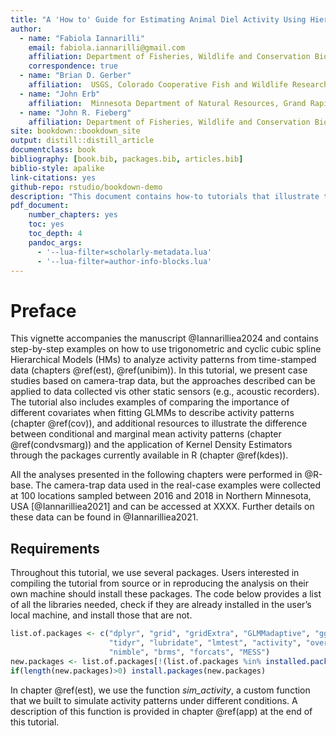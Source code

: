 ```yaml
--- 
title: "A 'How to' Guide for Estimating Animal Diel Activity Using Hierarchical Models: tutorials"
author: 
  - name: "Fabiola Iannarilli"
    email: fabiola.iannarilli@gmail.com
    affiliation: Department of Fisheries, Wildlife and Conservation Biology, St. Paul, Minnesota, USA; Max Planck Institute of Animal Behavior, Konstanz, Germany 
    correspondence: true
  - name: "Brian D. Gerber"
    affiliation:  USGS, Colorado Cooperative Fish and Wildlife Research Unit, Colorado State University, Fort Collins, Colorado, USA
  - name: "John Erb"
    affiliation:  Minnesota Department of Natural Resources, Grand Rapids, Minnesota, USA
  - name: "John R. Fieberg"
    affiliation: Department of Fisheries, Wildlife and Conservation Biology, St. Paul, Minnesota, USA
site: bookdown::bookdown_site
output: distill::distill_article
documentclass: book
bibliography: [book.bib, packages.bib, articles.bib]
biblio-style: apalike
link-citations: yes
github-repo: rstudio/bookdown-demo
description: "This document contains how-to tutorials that illustrate the use of hierarchical models for the analysis of activity patterns. It accompanies the manuscript Iannarilli et al. 2024."
pdf_document: 
    number_chapters: yes
    toc: yes
    toc_depth: 4
    pandoc_args:
      - '--lua-filter=scholarly-metadata.lua'
      - '--lua-filter=author-info-blocks.lua'
---
```


# Preface {#preface}
<!-- paragraph to fix once we have defined the final order of the chapters -->

This vignette accompanies the manuscript @Iannarilliea2024 and contains step-by-step examples on how to use trigonometric and cyclic cubic spline Hierarchical Models (HMs) to analyze activity patterns from time-stamped data (chapters \@ref(est), \@ref(unibim)). In this tutorial, we present case studies based on camera-trap data, but the approaches described can be applied to data collected vis other static sensors (e.g., acoustic recorders). The tutorial also includes examples of comparing the importance of different covariates when fitting GLMMs to describe activity patterns (chapter \@ref(cov)), and additional resources to illustrate the difference between conditional and marginal mean activity patterns (chapter \@ref(condvsmarg)) and the application of Kernel Density Estimators through the packages currently available in R (chapter \@ref(kdes)).

All the analyses presented in the following chapters were performed in @R-base. The camera-trap data used in the real-case examples were collected at 100 locations sampled between 2016 and 2018 in Northern Minnesota, USA [@Iannarilliea2021] and can be accessed at XXXX. Further details on these data can be found in @Iannarilliea2021.

## Requirements
Throughout this tutorial, we use several packages. Users interested in compiling the tutorial from source or in reproducing the analysis on their own machine should install these packages. The code below provides a list of all the libraries needed, check if they are already installed in the user's local machine, and install those that are not.

``` r
list.of.packages <- c("dplyr", "grid", "gridExtra", "GLMMadaptive", "ggpubr", "mgcv", 
                      "tidyr", "lubridate", "lmtest", "activity", "overlap", "circular", 
                      "nimble", "brms", "forcats", "MESS")
new.packages <- list.of.packages[!(list.of.packages %in% installed.packages()[,"Package"])]
if(length(new.packages)>0) install.packages(new.packages)

```

In chapter \@ref(est), we use the function *sim_activity*, a custom function that we built to simulate activity patterns under different conditions. A description of this function is provided in chapter \@ref(app) at the end of this tutorial.